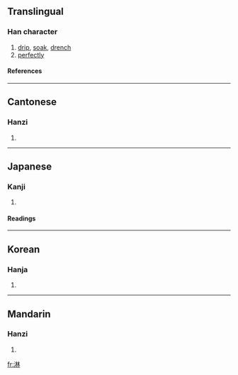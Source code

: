{{see|淋}}

==Translingual==
===Han character===
{{Han char|rn=85|rad=水|as=08|sn=11|four=3419<sub>0</sub>|canj=水木木 (EDD)}}
# [[drip]], [[soak]], [[drench]]
# [[perfectly]]
====References====
{{Han ref|kx=0629.140|dkj=17626|dj=1031.080|hdz=31642.050|uh=6DCB|ud=28107|bh=B24F|bd=45647}}

----
==Cantonese==
===Hanzi===
{{yue-hanzi|jyut=|y=lam4}}
# {{defn|Cantonese}}

----
==Japanese==
===Kanji===
{{ja-kanji|grade=|rs=水08}}
# {{defn|Japanese}} 
====Readings====
{{ja-readings|on=[[りん]] (rin)|kun=[[さびしい]] (sabishii)}}

----
==Korean==
===Hanja===
{{ko-hanja|hangeul=림>임|eumhun=|rv=rim>im|mr=rim>im|y=lim>im}}
# {{defn|Korean}}

----
==Mandarin==
===Hanzi===
{{cmn-hanzi|pin=[[lín]] (lin2)|wg=lin<sup>2</sup>}}
# {{defn|Mandarin}}

[[fr:淋]]